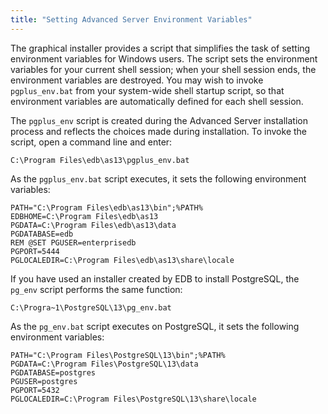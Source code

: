 ```yaml
---
title: "Setting Advanced Server Environment Variables"
---
```


<div id="setting_advanced_server_environment_variables" class="registered_link"></div>


The graphical installer provides a script that simplifies the task of setting environment variables for Windows users. The script sets the environment variables for your current shell session; when your shell session ends, the environment variables are destroyed. You may wish to invoke `pgplus_env.bat` from your system-wide shell startup script, so that environment variables are automatically defined for each shell session.

The `pgplus_env` script is created during the Advanced Server installation process and reflects the choices made during installation. To invoke the script, open a command line and enter:

``` text
C:\Program Files\edb\as13\pgplus_env.bat
```

As the `pgplus_env.bat` script executes, it sets the following environment variables:

``` text
PATH="C:\Program Files\edb\as13\bin";%PATH%
EDBHOME=C:\Program Files\edb\as13
PGDATA=C:\Program Files\edb\as13\data
PGDATABASE=edb
REM @SET PGUSER=enterprisedb
PGPORT=5444
PGLOCALEDIR=C:\Program Files\edb\as13\share\locale
```

If you have used an installer created by EDB to install PostgreSQL, the `pg_env` script performs the same function:

``` text
C:\Progra~1\PostgreSQL\13\pg_env.bat
```

As the `pg_env.bat` script executes on PostgreSQL, it sets the following environment variables:

``` text
PATH="C:\Program Files\PostgreSQL\13\bin";%PATH%
PGDATA=C:\Program Files\PostgreSQL\13\data
PGDATABASE=postgres
PGUSER=postgres
PGPORT=5432
PGLOCALEDIR=C:\Program Files\PostgreSQL\13\share\locale
```
